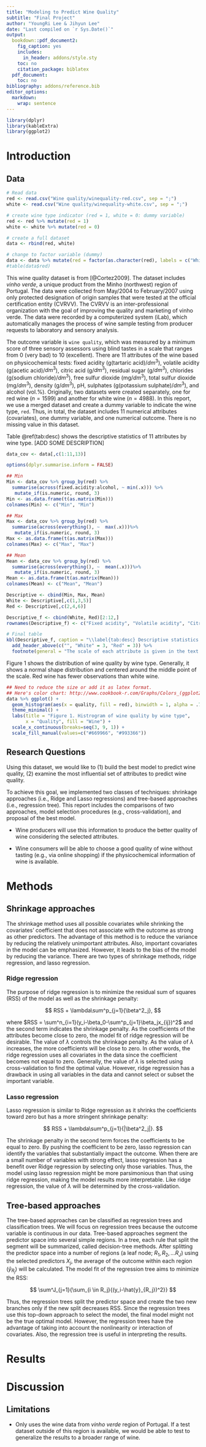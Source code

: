 ```yaml
---
title: "Modeling to Predict Wine Quality"
subtitle: "Final Project"
author: "YoungRi Lee & Jihyun Lee"
date: "Last compiled on `r Sys.Date()`"
output:
  bookdown::pdf_document2:
    fig_caption: yes
    includes:
      in_header: addons/style.sty
    toc: no
    citation_package: biblatex
  pdf_document:
    toc: no
bibliography: addons/reference.bib
editor_options: 
  markdown: 
    wrap: sentence
---
```


```r
library(dplyr)
library(kableExtra)
library(ggplot2)

```

# Introduction

## Data

```r
# Read data
red <- read.csv("Wine quality/winequality-red.csv", sep = ";")
white <- read.csv("Wine quality/winequality-white.csv", sep = ";")

# create wine type indicator (red = 1, white = 0: dummy variable)
red <- red %>% mutate(red = 1)
white <- white %>% mutate(red = 0)

# create a full dataset
data <- rbind(red, white)

# change to factor variable (dummy)
data <- data %>% mutate(red = factor(as.character(red), labels = c("White", "Red"))) 
#table(data$red)

```

This wine quality dataset is from [@Cortez2009].
The dataset includes *vinho verde*, a unique product from the Minho (northwest) region of Portugal.
The data were collected from May/2004 to February/2007 using only protected designation of origin samples that were tested at the official certification entity (CVRVV).
The CVRVV is an inter-professional organization with the goal of improving the quality and marketing of vinho verde.
The data were recorded by a computerized system (iLab), which automatically manages the process of wine sample testing from producer requests to laboratory and sensory analysis.

The outcome variable is `wine quality`, which was measured by a minimum score of three sensory assessors using blind tastes in a scale that ranges from 0 (very bad) to 10 (excellent).
There are 11 attributes of the wine based on physicochemical tests: fixed acidity (g(tartaric acid)/$dm^3$), volatile acidity (g(acetic acid)/$dm^3$), citric acid (g/$dm^3$), residual sugar (g/$dm^3$), chlorides (g(sodium chloride)/$dm^3$), free sulfur dioxide (mg/$dm^3$), total sulfur dioxide (mg/$dm^3$), density (g/$dm^3$), pH, sulphates (g(potassium sulphate)/$dm^3$), and alcohol (vol.%).
Originally, two datasets were created separately, one for red wine ($n = 1599$) and another for white wine ($n = 4988$).
In this report, we use a merged dataset and create a dummy variable to indicate the wine type, `red`.
Thus, in total, the dataset includes 11 numerical attributes (covariates), one dummy variable, and one numerical outcome.
There is no missing value in this dataset.

Table \@ref(tab:desc) shows the descriptive statistics of 11 attributes by wine type.
[ADD SOME DESCRIPTION]

```r
data_cov <- data[,c(1:11,13)]

options(dplyr.summarise.inform = FALSE)

## Min
Min <- data_cov %>% group_by(red) %>%
  summarise(across(fixed.acidity:alcohol, ~ min(.x))) %>%
   mutate_if(is.numeric, round, 3)
Min <- as.data.frame(t(as.matrix(Min)))
colnames(Min) <- c("Min", "Min")

## Max
Max <- data_cov %>% group_by(red) %>%
  summarise(across(everything(), ~  max(.x)))%>%
   mutate_if(is.numeric, round, 3)
Max <- as.data.frame(t(as.matrix(Max)))
colnames(Max) <- c("Max", "Max")

## Mean
Mean <- data_cov %>% group_by(red) %>%
  summarise(across(everything(), ~  mean(.x)))%>%
   mutate_if(is.numeric, round, 3)
Mean <- as.data.frame(t(as.matrix(Mean)))
colnames(Mean) <- c("Mean", "Mean")

Descriptive <- cbind(Min, Max, Mean)
White <- Descriptive[,c(1,3,5)]
Red <- Descriptive[,c(2,4,6)] 

Descriptive_f <- cbind(White, Red)[2:12,]
rownames(Descriptive_f) <- c("Fixed acidity", "Volatile acidity", "Citric acid", "Residual sugar", "Chlorides", "Free sulfur dioxide", "Total sulfur dioxide", "Density", "pH", "Sulphates", "Alcohol")

# Final table
kbl(Descriptive_f, caption = "\\label{tab:desc} Descriptive statistics of 11 attributes", booktabs = T, escape = FALSE, format = "latex") %>% kable_styling(full_width = F) %>% 
  add_header_above(c("", "White" = 3, "Red" = 3)) %>%
  footnote(general = "The scale of each attribute is given in the text.")
```

Figure 1 shows the distribution of wine quality by wine type.
Generally, it shows a normal shape distribution and centered around the middle point of the scale.
Red wine has fewer observations than white wine.

```r
## Need to reduce the size or add it as latex format.
## Here's color chart: http://www.cookbook-r.com/Graphs/Colors_(ggplot2)/
data %>% ggplot() + 
  geom_histogram(aes(x = quality, fill = red), binwidth = 1, alpha = .7, position = "identity") +
  theme_minimal() +
  labs(title = "Figure 1. Histrogram of wine quality by wine type", 
       x = "Quality", fill = "Wine") +
  scale_x_continuous(breaks=seq(3, 9, 1)) +
  scale_fill_manual(values=c("#669966", "#993366"))
```

## Research Questions

Using this dataset, we would like to (1) build the best model to predict wine quality, (2) examine the most influential set of attributes to predict wine quality.

To achieve this goal, we implemented two classes of techniques: shrinkage approaches (i.e., Ridge and Lasso regressions) and tree-based approaches (i.e., regression tree).
This report includes the comparisons of two approaches, model selection procedures (e.g., cross-validation), and proposal of the best model.

\textbf{[Possible Implications]}

-   Wine producers will use this information to produce the better quality of wine considering the selected attributes.

-   Wine consumers will be able to choose a good quality of wine without tasting (e.g., via online shopping) if the physicochemical information of wine is available.

<!-- 1. What model best predicts the wine quality? -->

<!-- 2. Which attributes are the most influential to predict wine quality? -->

# Methods

## Shrinkage approaches

The shrinkage method uses all possible covariates while shrinking the covariates' coefficient that does not associate with the outcome as strong as other predictors.
The advantage of this method is to reduce the variance by reducing the relatively unimportant attributes.
Also, important covariates in the model can be emphasized.
However, it leads to the bias of the model by reducing the variance.
There are two types of shrinkage methods, ridge regression, and lasso regression.

### Ridge regression

The purpose of ridge regression is to minimize the residual sum of squares (RSS) of the model as well as the shrinkage penalty:

$$
RSS + \lambda\sum^p_{j=1}{\beta^2_j},
$$

where $RSS = \sum^n_{i=1}(y_i-\beta_0-\sum^p_{j=1}\beta_jx_{ij})^2$ and the second term indicates the shrinkage penalty.
As the coefficients of the attributes become close to zero, the model fit of ridge regression will be desirable.
The value of $\lambda$ controls the shrinkage penalty.
As the value of $\lambda$ increases, the more coefficients will be close to zero.
In other words, the ridge regression uses all covariates in the data since the coefficient becomes not equal to zero.
Generally, the value of $\lambda$ is selected using cross-validation to find the optimal value.
However, ridge regression has a drawback in using all variables in the data and cannot select or subset the important variable.

### Lasso regression

Lasso regression is similar to Ridge regression as it shrinks the coefficients toward zero but has a more stringent shrinkage penalty:

$$
RSS + \lambda\sum^p_{j=1}{|\beta^2_j|}.
$$

The shrinkage penalty in the second term forces the coefficients to be equal to zero.
By pushing the coefficient to be zero, lasso regression can identify the variables that substantially impact the outcome.
When there are a small number of variables with strong effect, lasso regression has a benefit over Ridge regression by selecting only those variables.
Thus, the model using lasso regression might be more parsimonious than that using ridge regression, making the model results more interpretable.
Like ridge regression, the value of $\lambda$ will be determined by the cross-validation.

## Tree-based approaches

The tree-based approaches can be classified as regression trees and classification trees.
We will focus on regression trees because the outcome variable is continuous in our data.
Tree-based approaches segment the predictor space into several simple regions.
In a tree, each rule that split the segment will be summarized, called decision-tree methods.
After splitting the predictor space into a number of regions (a leaf node; $R_1, R_2, ... R_J$) using the selected predictors $X_j$, the average of the outcome within each region ($\hat{y}_{R_j}$) will be calculated.
The model fit of the regression tree aims to minimize the RSS:

$$
\sum^J_{j=1}{\sum_{i \in R_j}{(y_i-\hat{y}_{R_j})^2}}
$$

Thus, the regression trees split the predictor space and create the two new branches only if the new split decreases RSS.
Since the regression trees use this top-down approach to select the model, the final model might not be the true optimal model.
However, the regression trees have the advantage of taking into account the nonlinearity or interaction of covariates.
Also, the regression tree is useful in interpreting the results.

# Results

# Discussion

## Limitations

-   Only uses the wine data from *vinho verde* region of Portugal. If a test dataset outside of this region is available, we would be able to test to generalize the results to a broader range of wine.
